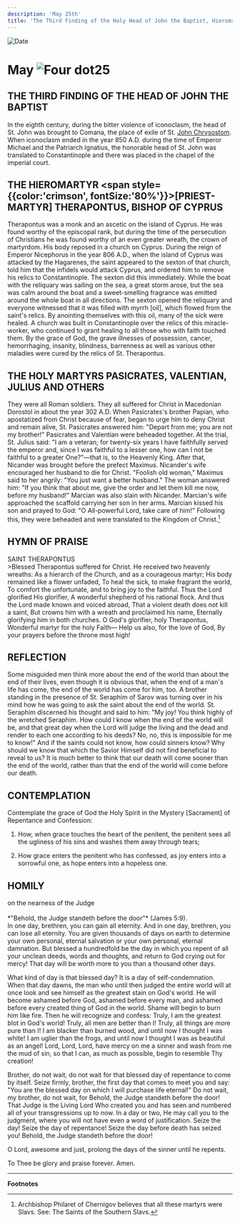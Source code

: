 ```yaml
---
description: 'May 25th'
title: 'The Third Finding of the Holy Head of John the Baptist, Hieromartyr Therapontus, Bishop of Cyprus'
---
```


<CustomPaginator />
<RunningHead />

<Image src="/title-imprint.png" height={68} width={50} alt="Date" className="title-imprint"/>

# <div id="date">May <Image className="four-dot" src="/four-dot.png" height={15} width={15} alt="Four dot" />25</div>

## THE THIRD FINDING OF THE HEAD OF JOHN THE BAPTIST

In the eighth century, during the bitter violence of iconoclasm, the head of St. John was brought to Comana, the place of exile of St. [John Chrysostom](/november/13th). When iconoclasm ended in the year 850 A.D. during the time of Emperor Michael and the Patriarch Ignatius, the honorable head of St. John was translated to Constantinople and there was placed in the chapel of the imperial court.

## THE HIEROMARTYR <span style={{color:'crimson', fontSize:'80%'}}>[PRIEST-MARTYR]</span> THERAPONTUS, BISHOP OF CYPRUS

Therapontus was a monk and an ascetic on the island of Cyprus. He was found worthy of the episcopal rank, but during the time of the persecution of Christians he was found worthy of an even greater wreath, the crown of martyrdom. His body reposed in a church on Cyprus. During the reign of Emperor Nicephorus in the year 806 A.D., when the island of Cyprus was attacked by the Hagarenes, the saint appeared to the sexton of that church, told him that the infidels would attack Cyprus, and ordered him to remove his relics to Constantinople. The sexton did this immediately. While the boat with the reliquary was sailing on the sea, a great storm arose, but the sea was calm around the boat and a sweet-smelling fragrance was emitted around the whole boat in all directions. The sexton opened the reliquary and everyone witnessed that it was filled with myrrh [oil], which flowed from the saint's relics. By anointing themselves with this oil, many of the sick were healed. A church was built in Constantinople over the relics of this miracle-worker, who continued to grant healing to all those who with faith touched them. By the grace of God, the grave illnesses of possession, cancer, hemorrhaging, insanity, blindness, barrenness as well as various other maladies were cured by the relics of St. Therapontus.

## THE HOLY MARTYRS PASICRATES, VALENTIAN, JULIUS AND OTHERS

They were all Roman soldiers. They all suffered for Christ in Macedonian Dorostol in about the year 302 A.D. When Pasicrates's brother Papian, who apostatized from Christ because of fear, began to urge him to deny Christ and remain alive, St. Pasicrates answered him: "Depart from me; you are not my brother!" Pasicrates and Valentian were beheaded together. At the trial, St. Julius said: "I am a veteran; for twenty-six years I have faithfully served the emperor and, since I was faithful to a lesser one, how can I not be faithful to a greater One?"—that is, to the Heavenly King. After that, Nicander was brought before the prefect Maximus. Nicander's wife encouraged her husband to die for Christ. "Foolish old woman," Maximus said to her angrily: "You just want a better husband." The woman answered him: "If you think that about me, give the order and let them kill me now, before my husband!" Marcian was also slain with Nicander. Marcian's wife approached the scaffold carrying her son in her arms. Marcian kissed his son and prayed to God: "O All-powerful Lord, take care of him!" Following this, they were beheaded and were translated to the Kingdom of Christ.[^1] 


## HYMN OF PRAISE
<div style={{textAlign:'center', color:'crimson', fontWeight:'bold'}}>
SAINT THERAPONTUS
</div>
>Blessed Therapontus suffered for Christ.  
He received two heavenly wreaths:  
As a hierarch of the Church, and as a courageous martyr;  
His body remained like a flower unfaded,  
To heal the sick, to make fragrant the world,  
To comfort the unfortunate, and to bring joy to the faithful.  
Thus the Lord glorified His glorifier,  
A wonderful shepherd of his rational flock.  
And thus the Lord made known and voiced abroad,  
That a violent death does not kill a saint,  
But crowns him with a wreath and proclaimed his name,  
Eternally glorifying him in both churches.  
O God's glorifier, holy Therapontus,  
Wonderful martyr for the holy Faith—  
Help us also, for the love of God,  
By your prayers before the throne most high!  


## REFLECTION

Some misguided men think more about the end of the world than about the end of their lives, even though it is obvious that, when the end of a man's life has come, the end of the world has come for him, too. A brother standing in the presence of St. Seraphim of Sarov was turning over in his mind how he was going to ask the saint about the end of the world. St. Seraphim discerned his thought and said to him: "My joy! You think highly of the wretched Seraphim. How could I know when the end of the world will be, and that great day when the Lord will judge the living and the dead and render to each one according to his deeds? No, no, this is impossible for me to know!" And if the saints could not know, how could sinners know? Why should we know that which the Savior Himself did not find beneficial to reveal to us? It is much better to think that our death will come sooner than the end of the world, rather than that the end of the world will come before our death.


## CONTEMPLATION

Contemplate the grace of God the Holy Spirit in the Mystery [Sacrament] of Repentance and Confession:

1. How, when grace touches the heart of the penitent, the penitent sees all the ugliness of his sins and washes them away through tears;

2. How grace enters the penitent who has confessed, as joy enters into a sorrowful one, as hope enters into a hopeless one.


## HOMILY
<div style={{textAlign:'center', color:'crimson', fontWeight:'bold'}}>
on the nearness of the Judge
</div><br />
<div style={{textAlign:'right'}}>
*"Behold, the Judge standeth before the door"* (James 5:9).
</div>
In one day, brethren, you can gain all eternity. And in one day, brethren, you can lose all eternity. You are given thousands of days on earth to determine your own personal, eternal salvation or your own personal, eternal damnation. But blessed a hundredfold be the day in which you repent of all your unclean deeds, words and thoughts, and return to God crying out for mercy! That day will be worth more to you than a thousand other days.

What kind of day is that blessed day? It is a day of self-condemnation. When that day dawns, the man who until then judged the entire world will at once look and see himself as the greatest stain on God's world. He will become ashamed before God, ashamed before every man, and ashamed before every created thing of God in the world. Shame will begin to burn him like fire. Then he will recognize and confess: Truly, I am the greatest blot in God's world! Truly, all men are better than I! Truly, all things are more pure than I! I am blacker than burned wood, and until now I thought I was white! I am uglier than the frogs, and until now I thought I was as beautiful as an angel! Lord, Lord, Lord, have mercy on me a sinner and wash from me the mud of sin, so that I can, as much as possible, begin to resemble Thy creation!

Brother, do not wait, do not wait for that blessed day of repentance to come by itself. Seize firmly, brother, the first day that comes to meet you and say: "You are the blessed day on which I will purchase life eternal!" Do not wait, my brother, do not wait, for Behold, the Judge standeth before the door! That Judge is the Living Lord Who created you and has seen and numbered all of your transgressions up to now. In a day or two, He may call you to the judgment, where you will not have even a word of justification. Seize the day! Seize the day of repentance! Seize the day before death has seized you! Behold, the Judge standeth before the door!

O Lord, awesome and just, prolong the days of the sinner until he repents.

To Thee be glory and praise forever. Amen.

---
**Footnotes**

[^1]: Archbishop Philaret of Chernigov believes that all these martyrs were Slavs. See: The Saints of the Southern Slavs.